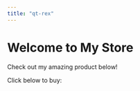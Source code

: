 ```yaml
---
title: "qt-rex"
---
```


# Welcome to My Store

Check out my amazing product below!


Click below to buy:

<script async
  src="https://js.stripe.com/v3/buy-button.js">
</script>

<stripe-buy-button
  buy-button-id="buy_btn_1RjUltGg8RBOSnlblxK4i2nJ"
  publishable-key="pk_test_51RjUVYGg8RBOSnlb5xCNhpoWtr0a7JDDeehAu9KdkfkdfrstNMTGb6T4oFwpC8jwFefdgqFldOdqjUkc1UUH7jOi00YG9h7hdI"
>
</stripe-buy-button>
